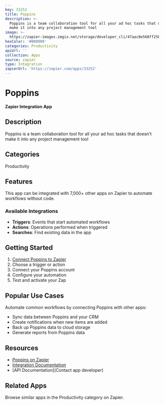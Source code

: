 ```yaml
---
key: 33252
title: Poppins
description: >-
  Poppins is a team collaboration tool for all your ad hoc tasks that doesn't
  make it into any project management tool
image: >-
  https://zapier-images.imgix.net/storage/developer_cli/47aac8e568ff25b87b4c7dc900f2e7ed.png?auto=format%2Ccompress&ixlib=python-3.0.0&q=50
hexColor: '#000000'
categories: Productivity
apiUrl: ''
collection: Apps
source: zapier
type: Integration
zapierUrl: 'https://zapier.com/apps/33252'
---
```

# Poppins

**Zapier Integration App**

## Description

Poppins is a team collaboration tool for all your ad hoc tasks that doesn't make it into any project management tool

## Categories

Productivity

## Features

This app can be integrated with 7,000+ other apps on Zapier to automate workflows without code.

### Available Integrations

- **Triggers**: Events that start automated workflows
- **Actions**: Operations performed when triggered
- **Searches**: Find existing data in the app

## Getting Started

1. [Connect Poppins to Zapier](https://zapier.com/apps/33252)
2. Choose a trigger or action
3. Connect your Poppins account
4. Configure your automation
5. Test and activate your Zap

## Popular Use Cases

Automate common workflows by connecting Poppins with other apps:

- Sync data between Poppins and your CRM
- Create notifications when new items are added
- Back up Poppins data to cloud storage
- Generate reports from Poppins data

## Resources

- [Poppins on Zapier](https://zapier.com/apps/33252)
- [Integration Documentation](https://zapier.com/apps/33252/integrations)
- [API Documentation](Contact app developer)

## Related Apps

Browse similar apps in the Productivity category on Zapier.
